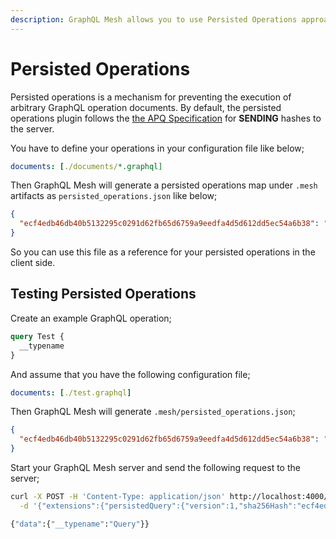 ```yaml
---
description: GraphQL Mesh allows you to use Persisted Operations approach
---
```


# Persisted Operations

Persisted operations is a mechanism for preventing the execution of arbitrary GraphQL operation
documents. By default, the persisted operations plugin follows the
[the APQ Specification](https://github.com/apollographql/apollo-link-persisted-queries#apollo-engine)
for **SENDING** hashes to the server.

You have to define your operations in your configuration file like below;

```yml
documents: [./documents/*.graphql]
```

Then GraphQL Mesh will generate a persisted operations map under `.mesh` artifacts as
`persisted_operations.json` like below;

```json
{
  "ecf4edb46db40b5132295c0291d62fb65d6759a9eedfa4d5d612dd5ec54a6b38": "{__typename}"
}
```

So you can use this file as a reference for your persisted operations in the client side.

## Testing Persisted Operations

Create an example GraphQL operation;

```graphql filename="test.graphql"
query Test {
  __typename
}
```

And assume that you have the following configuration file;

```yml filename=".meshrc.yml"
documents: [./test.graphql]
```

Then GraphQL Mesh will generate `.mesh/persisted_operations.json`;

```json filename=".mesh/persisted_operations.json"
{
  "ecf4edb46db40b5132295c0291d62fb65d6759a9eedfa4d5d612dd5ec54a6b38": "query Test {\n  __typename\n}"
}
```

Start your GraphQL Mesh server and send the following request to the server;

```bash filename="Execute persisted GraphQL operation"
curl -X POST -H 'Content-Type: application/json' http://localhost:4000/graphql \
  -d '{"extensions":{"persistedQuery":{"version":1,"sha256Hash":"ecf4edb46db40b5132295c0291d62fb65d6759a9eedfa4d5d612dd5ec54a6b38"}}}'

{"data":{"__typename":"Query"}}
```

